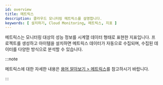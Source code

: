 ```yaml
---
id: overview
title: 메트릭스
description: 클라우드 모니터링 메트릭스를 설명합니다.
keywords: [ 설치하기, Cloud Monitoring, 메트릭스, 지표 ]
---
```



메트릭스는 모니터링 대상의 성능 정보를 시계열 데이터 형태로 표현한 지표입니다. 프로젝트를 생성하고 아이템을 설치하면 메트릭스 데이터가 자동으로 수집되며, 수집된 데이터를 다양한 방식으로 분석할 수 있습니다.

:::note

메트릭스에 대한 자세한 내용은 [용어 알아보기 &gt; 메트릭스](/metrics/common-metrics-intro)를 참고하시기 바랍니다.

:::


<DocCardList/>